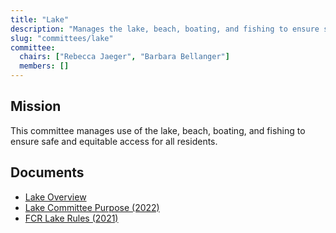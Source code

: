 ```yaml
---
title: "Lake"
description: "Manages the lake, beach, boating, and fishing to ensure safe and equitable access for all residents."
slug: "committees/lake"
committee:
  chairs: ["Rebecca Jaeger", "Barbara Bellanger"]
  members: []
---
```



<CommitteeMembers frontmatter={frontmatter} />

## Mission

This committee manages use of the lake, beach, boating, and fishing to ensure safe and equitable access for all residents.

## Documents

- [Lake Overview](/uploads/2022/03/Lake-Committee-Overview-2022.pdf)
- [Lake Committee Purpose (2022)](/uploads/2022/03/Lake-Committee-Purpose-2022.pdf)
- [FCR Lake Rules (2021)](/uploads/2021/12/FCR-LAKE-RULES-REVISED-2021.pdf)


<FileHistory file="src/content/docs/committees/lake.mdx" />